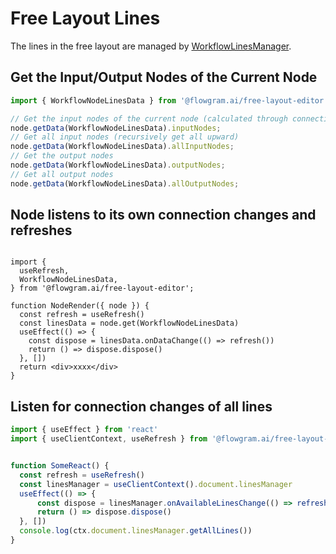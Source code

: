 # Free Layout Lines

The lines in the free layout are managed by [WorkflowLinesManager](/api/core/workflow-lines-manager.html).

## Get the Input/Output Nodes of the Current Node

```ts pure
import { WorkflowNodeLinesData } from '@flowgram.ai/free-layout-editor'

// Get the input nodes of the current node (calculated through connection lines)
node.getData(WorkflowNodeLinesData).inputNodes;
// Get all input nodes (recursively get all upward)
node.getData(WorkflowNodeLinesData).allInputNodes;
// Get the output nodes
node.getData(WorkflowNodeLinesData).outputNodes;
// Get all output nodes
node.getData(WorkflowNodeLinesData).allOutputNodes;
```

## Node listens to its own connection changes and refreshes

```tsx pure

import {
  useRefresh,
  WorkflowNodeLinesData,
} from '@flowgram.ai/free-layout-editor';

function NodeRender({ node }) {
  const refresh = useRefresh()
  const linesData = node.get(WorkflowNodeLinesData)
  useEffect(() => {
    const dispose = linesData.onDataChange(() => refresh())
    return () => dispose.dispose()
  }, [])
  return <div>xxxx</div>
}

```

## Listen for connection changes of all lines

```ts pure
import { useEffect } from 'react'
import { useClientContext, useRefresh } from '@flowgram.ai/free-layout-editor'


function SomeReact() {
  const refresh = useRefresh()
  const linesManager = useClientContext().document.linesManager
  useEffect(() => {
      const dispose = linesManager.onAvailableLinesChange(() => refresh())
      return () => dispose.dispose()
  }, [])
  console.log(ctx.document.linesManager.getAllLines())
}
```
